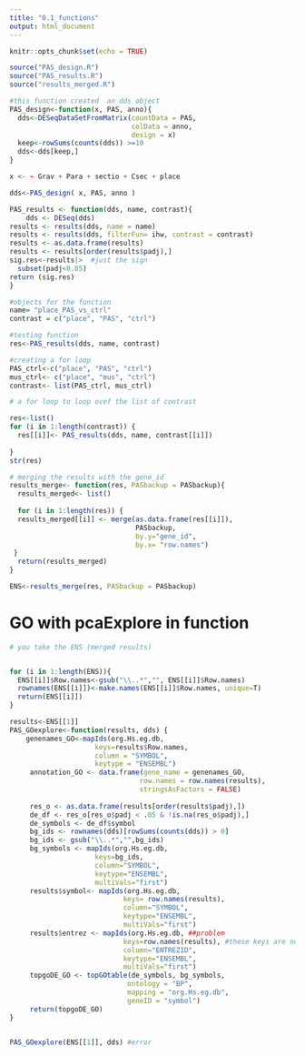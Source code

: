 ```yaml
---
title: "0.1_functions"
output: html_document
---
```


```r
knitr::opts_chunk$set(echo = TRUE)
```

```r
source("PAS_design.R")
source("PAS_results.R")
source("results_merged.R")
```

```r

#this function created  an dds object 
PAS_design<-function(x, PAS, anno){
  dds<-DESeqDataSetFromMatrix(countData = PAS, 
                              colData = anno, 
                              design = x)
  keep<-rowSums(counts(dds)) >=10
  dds<-dds[keep,]
}

x <- ~ Grav + Para + sectio + Csec + place

dds<-PAS_design( x, PAS, anno )
```


```r
PAS_results <- function(dds, name, contrast){
    dds <- DESeq(dds)
results <- results(dds, name = name)
results <- results(dds, filterFun= ihw, contrast = contrast)
results <- as.data.frame(results)
results <- results[order(results$padj),]
sig.res<-results|>  #just the sign
  subset(padj<0.05) 
return (sig.res)
}

#objects for the function 
name= "place_PAS_vs_ctrl"
contrast = c("place", "PAS", "ctrl")

#testing function
res<-PAS_results(dds, name, contrast)

#creating a for loop 
PAS_ctrl<-c("place", "PAS", "ctrl")
mus_ctrl<- c("place", "mus", "ctrl")
contrast<- list(PAS_ctrl, mus_ctrl)

# a for loop to loop ovef the list of contrast

res<-list()
for (i in 1:length(contrast)) {
  res[[i]]<- PAS_results(dds, name, contrast[[i]])
  
} 
str(res)
```


```r
# merging the results with the gene_id
results_merge<- function(res, PASbackup = PASbackup){
  results_merged<- list()
  
  for (i in 1:length(res)) {
  results_merged[[i]] <- merge(as.data.frame(res[[i]]), 
                               PASbackup, 
                               by.y="gene_id", 
                               by.x= "row.names")
 }
  return(results_merged)
}

ENS<-results_merge(res, PASbackup = PASbackup)

```
# GO with pcaExplore in function 

```r
# you take the ENS (merged results)


for (i in 1:length(ENS)){
  ENS[[i]]$Row.names<-gsub("\\..*","", ENS[[i]]$Row.names)
  rownames(ENS[[i]])<-make.names(ENS[[i]]$Row.names, unique=T)
  return(ENS[[i]])
}

results<-ENS[[1]]
PAS_GOexplore<-function(results, dds) {
    genenames_GO<-mapIds(org.Hs.eg.db,
                     keys=results$Row.names, 
                     column = "SYMBOL",
                     keytype = "ENSEMBL")
     annotation_GO <- data.frame(gene_name = genenames_GO,  
                                row.names = row.names(results),
                                stringsAsFactors = FALSE)
     
     res_o <- as.data.frame(results[order(results$padj),])
     de_df <- res_o[res_o$padj < .05 & !is.na(res_o$padj),]
     de_symbols <- de_df$symbol
     bg_ids <- rownames(dds)[rowSums(counts(dds)) > 0]
     bg_ids <- gsub("\\..*","",bg_ids)
     bg_symbols <- mapIds(org.Hs.eg.db,
                     keys=bg_ids,
                     column="SYMBOL",
                     keytype="ENSEMBL",
                     multiVals="first")
     results$symbol<- mapIds(org.Hs.eg.db,
                            keys= row.names(results),
                            column="SYMBOL",
                            keytype="ENSEMBL",
                            multiVals="first")
     results$entrez <- mapIds(org.Hs.eg.db, ##problem 
                            keys=row.names(results), #these keys are not correct
                            column="ENTREZID",
                            keytype="ENSEMBL",
                            multiVals="first")
     topgoDE_GO <- topGOtable(de_symbols, bg_symbols,
                             ontology = "BP",
                             mapping = "org.Hs.eg.db",
                             geneID = "symbol")
     return(topgoDE_GO)
}


PAS_GOexplore(ENS[[1]], dds) #error
```

